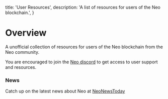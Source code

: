 
  title: 'User Resources',
  description: 'A list of resources for users of the Neo blockchain.',
}

# Overview

A unofficial collection of resources for users of the Neo blockchain from the Neo community.

You are encouraged to join the [Neo discord](https://discord.com/invite/rvZFQ5382k) to get access to user support and resources.

### News

Catch up on the latest news about Neo at [NeoNewsToday](https://neonewstoday.com)

<UserResources />
